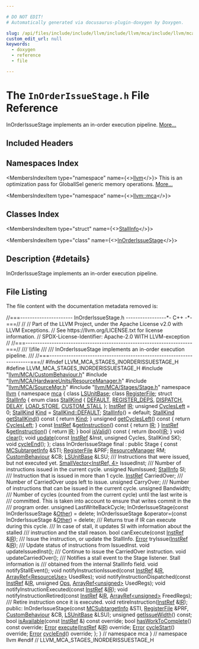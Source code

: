 ```yaml
---

# DO NOT EDIT!
# Automatically generated via docusaurus-plugin-doxygen by Doxygen.

slug: /api/files/include/include/llvm/include/llvm/mca/include/llvm/mca/stages/inorderissuestage-h
custom_edit_url: null
keywords:
  - doxygen
  - reference
  - file

---
```





# The `InOrderIssueStage.h` File Reference

<DoxygenPage pluginConfig={pluginConfig}>

InOrderIssueStage implements an in-order execution pipeline. <a href="#details">More...</a>

## Included Headers

<IncludesList>
<IncludesListItem
  filePath="llvm/MCA/CustomBehaviour.h"
  permalink="/docs/api/files/include/include/llvm/include/llvm/mca/custombehaviour-h"
  isLocal="true" />
<IncludesListItem
  filePath="llvm/MCA/HardwareUnits/ResourceManager.h"
  permalink="/docs/api/files/include/include/llvm/include/llvm/mca/include/llvm/mca/hardwareunits/resourcemanager-h"
  isLocal="true" />
<IncludesListItem
  filePath="llvm/MCA/SourceMgr.h"
  permalink="/docs/api/files/include/include/llvm/include/llvm/mca/sourcemgr-h"
  isLocal="true" />
<IncludesListItem
  filePath="llvm/MCA/Stages/Stage.h"
  permalink="/docs/api/files/include/include/llvm/include/llvm/mca/include/llvm/mca/stages/stage-h"
  isLocal="true" />
</IncludesList>

## Namespaces Index

<MembersIndex>

<MembersIndexItem
  type="namespace"
  name={<><a href="/docs/api/namespaces/llvm">llvm</a></>}>
This is an optimization pass for GlobalISel generic memory operations. <a href="/docs/api/namespaces/llvm/#details">More...</a>
</MembersIndexItem>

<MembersIndexItem
  type="namespace"
  name={<><a href="/docs/api/namespaces/llvm/mca">llvm::mca</a></>}>
</MembersIndexItem>

</MembersIndex>

## Classes Index

<MembersIndex>

<MembersIndexItem
  type="struct"
  name={<><a href="/docs/api/structs/llvm/mca/stallinfo">StallInfo</a></>}>
</MembersIndexItem>

<MembersIndexItem
  type="class"
  name={<><a href="/docs/api/classes/llvm/mca/inorderissuestage">InOrderIssueStage</a></>}>
</MembersIndexItem>

</MembersIndex>

## Description {#details}

InOrderIssueStage implements an in-order execution pipeline.

## File Listing

The file content with the documentation metadata removed is:

<ProgramListing>

<Link id="l00001" /><CodeLine lineNumber="1"><Highlight kind="comment">//===---------------------- InOrderIssueStage.h -----------------&#42;- C++ -&#42;-===//</Highlight><Highlight kind="normal"></Highlight></CodeLine>
<Link id="l00002" /><CodeLine lineNumber="2"><Highlight kind="normal"></Highlight><Highlight kind="comment">//</Highlight><Highlight kind="normal"></Highlight></CodeLine>
<Link id="l00003" /><CodeLine lineNumber="3"><Highlight kind="normal"></Highlight><Highlight kind="comment">// Part of the LLVM Project, under the Apache License v2.0 with LLVM Exceptions.</Highlight><Highlight kind="normal"></Highlight></CodeLine>
<Link id="l00004" /><CodeLine lineNumber="4"><Highlight kind="normal"></Highlight><Highlight kind="comment">// See https://llvm.org/LICENSE.txt for license information.</Highlight><Highlight kind="normal"></Highlight></CodeLine>
<Link id="l00005" /><CodeLine lineNumber="5"><Highlight kind="normal"></Highlight><Highlight kind="comment">// SPDX-License-Identifier: Apache-2.0 WITH LLVM-exception</Highlight><Highlight kind="normal"></Highlight></CodeLine>
<Link id="l00006" /><CodeLine lineNumber="6"><Highlight kind="normal"></Highlight><Highlight kind="comment">//</Highlight><Highlight kind="normal"></Highlight></CodeLine>
<Link id="l00007" /><CodeLine lineNumber="7"><Highlight kind="normal"></Highlight><Highlight kind="comment">//===----------------------------------------------------------------------===//</Highlight><Highlight kind="comment"></Highlight></CodeLine>
<Link id="l00008" /><CodeLine lineNumber="8"><Highlight kind="comment">/// \\file</Highlight></CodeLine>
<Link id="l00009" /><CodeLine lineNumber="9"><Highlight kind="comment">///</Highlight></CodeLine>
<Link id="l00010" /><CodeLine lineNumber="10"><Highlight kind="comment">/// InOrderIssueStage implements an in-order execution pipeline.</Highlight></CodeLine>
<Link id="l00011" /><CodeLine lineNumber="11"><Highlight kind="comment">///</Highlight><Highlight kind="normal"></Highlight></CodeLine>
<Link id="l00012" /><CodeLine lineNumber="12"><Highlight kind="normal"></Highlight><Highlight kind="comment">//===----------------------------------------------------------------------===//</Highlight><Highlight kind="normal"></Highlight></CodeLine>
<Link id="l00013" /><CodeLine lineNumber="13"><Highlight kind="normal"></Highlight></CodeLine>
<Link id="l00014" /><CodeLine lineNumber="14"><Highlight kind="normal"></Highlight><Highlight kind="preprocessor">#ifndef LLVM&#95;MCA&#95;STAGES&#95;INORDERISSUESTAGE&#95;H</Highlight><Highlight kind="normal"></Highlight></CodeLine>
<Link id="l00015" /><CodeLine lineNumber="15"><Highlight kind="normal"></Highlight><Highlight kind="preprocessor">#define LLVM&#95;MCA&#95;STAGES&#95;INORDERISSUESTAGE&#95;H</Highlight><Highlight kind="normal"></Highlight></CodeLine>
<Link id="l00016" /><CodeLine lineNumber="16"><Highlight kind="normal"></Highlight></CodeLine>
<Link id="l00017" /><CodeLine lineNumber="17"><Highlight kind="normal"></Highlight><Highlight kind="preprocessor">#include &quot;<a href="/docs/api/files/include/include/llvm/include/llvm/mca/custombehaviour-h">llvm/MCA/CustomBehaviour.h</a>&quot;</Highlight><Highlight kind="normal"></Highlight></CodeLine>
<Link id="l00018" /><CodeLine lineNumber="18"><Highlight kind="normal"></Highlight><Highlight kind="preprocessor">#include &quot;<a href="/docs/api/files/include/include/llvm/include/llvm/mca/include/llvm/mca/hardwareunits/resourcemanager-h">llvm/MCA/HardwareUnits/ResourceManager.h</a>&quot;</Highlight><Highlight kind="normal"></Highlight></CodeLine>
<Link id="l00019" /><CodeLine lineNumber="19"><Highlight kind="normal"></Highlight><Highlight kind="preprocessor">#include &quot;<a href="/docs/api/files/include/include/llvm/include/llvm/mca/sourcemgr-h">llvm/MCA/SourceMgr.h</a>&quot;</Highlight><Highlight kind="normal"></Highlight></CodeLine>
<Link id="l00020" /><CodeLine lineNumber="20"><Highlight kind="normal"></Highlight><Highlight kind="preprocessor">#include &quot;<a href="/docs/api/files/include/include/llvm/include/llvm/mca/include/llvm/mca/stages/stage-h">llvm/MCA/Stages/Stage.h</a>&quot;</Highlight><Highlight kind="normal"></Highlight></CodeLine>
<Link id="l00021" /><CodeLine lineNumber="21"><Highlight kind="normal"></Highlight></CodeLine>
<Link id="l00022" /><CodeLine lineNumber="22"><Highlight kind="normal"></Highlight><Highlight kind="keyword">namespace </Highlight><Highlight kind="normal"><a href="/docs/api/namespaces/llvm">llvm</a> &#123;</Highlight></CodeLine>
<Link id="l00023" /><CodeLine lineNumber="23"><Highlight kind="normal"></Highlight><Highlight kind="keyword">namespace </Highlight><Highlight kind="normal"><a href="/docs/api/namespaces/llvm/mca">mca</a> &#123;</Highlight></CodeLine>
<Link id="l00024" /><CodeLine lineNumber="24"><Highlight kind="normal"></Highlight><Highlight kind="keyword">class </Highlight><Highlight kind="normal"><a href="/docs/api/classes/llvm/mca/lsunitbase">LSUnitBase</a>;</Highlight></CodeLine>
<Link id="l00025" /><CodeLine lineNumber="25"><Highlight kind="normal"></Highlight><Highlight kind="keyword">class </Highlight><Highlight kind="normal"><a href="/docs/api/classes/llvm/mca/registerfile">RegisterFile</a>;</Highlight></CodeLine>
<Link id="l00026" /><CodeLine lineNumber="26"><Highlight kind="normal"></Highlight></CodeLine>
<Link id="l00027" /><CodeLine lineNumber="27" lineLink="/docs/api/structs/llvm/mca/stallinfo"><Highlight kind="normal"></Highlight><Highlight kind="keyword">struct </Highlight><Highlight kind="normal"><a href="/docs/api/structs/llvm/mca/stallinfo/#abe9645bbce0df937290ff406e90dea44">StallInfo</a> &#123;</Highlight></CodeLine>
<Link id="l00028" /><CodeLine lineNumber="28" lineLink="/docs/api/structs/llvm/mca/stallinfo/#a8bd475d02daeafdf54dbe71af13dd111"><Highlight kind="normal">  </Highlight><Highlight kind="keyword">enum class</Highlight><Highlight kind="normal"> <a href="/docs/api/structs/llvm/mca/stallinfo/#a8bd475d02daeafdf54dbe71af13dd111">StallKind</a> &#123;</Highlight></CodeLine>
<Link id="l00029" /><CodeLine lineNumber="29" lineLink="/docs/api/structs/llvm/mca/stallinfo/#a8bd475d02daeafdf54dbe71af13dd111a5b39c8b553c821e7cddc6da64b5bd2ee"><Highlight kind="normal">    <a href="/docs/api/structs/llvm/mca/stallinfo/#a8bd475d02daeafdf54dbe71af13dd111a5b39c8b553c821e7cddc6da64b5bd2ee">DEFAULT</a>,</Highlight></CodeLine>
<Link id="l00030" /><CodeLine lineNumber="30" lineLink="/docs/api/structs/llvm/mca/stallinfo/#a8bd475d02daeafdf54dbe71af13dd111a113eb6e26aaad657316fc6f037a88461"><Highlight kind="normal">    <a href="/docs/api/structs/llvm/mca/stallinfo/#a8bd475d02daeafdf54dbe71af13dd111a113eb6e26aaad657316fc6f037a88461">REGISTER&#95;DEPS</a>,</Highlight></CodeLine>
<Link id="l00031" /><CodeLine lineNumber="31" lineLink="/docs/api/structs/llvm/mca/stallinfo/#a8bd475d02daeafdf54dbe71af13dd111ad21bb1180372f5ea28ce21d3af47b930"><Highlight kind="normal">    <a href="/docs/api/structs/llvm/mca/stallinfo/#a8bd475d02daeafdf54dbe71af13dd111ad21bb1180372f5ea28ce21d3af47b930">DISPATCH</a>,</Highlight></CodeLine>
<Link id="l00032" /><CodeLine lineNumber="32" lineLink="/docs/api/structs/llvm/mca/stallinfo/#a8bd475d02daeafdf54dbe71af13dd111aa9bec09f1dc309241c952d3828424945"><Highlight kind="normal">    <a href="/docs/api/structs/llvm/mca/stallinfo/#a8bd475d02daeafdf54dbe71af13dd111aa9bec09f1dc309241c952d3828424945">DELAY</a>,</Highlight></CodeLine>
<Link id="l00033" /><CodeLine lineNumber="33" lineLink="/docs/api/structs/llvm/mca/stallinfo/#a8bd475d02daeafdf54dbe71af13dd111aee61a8e7324bb91dab1f2944eea1f457"><Highlight kind="normal">    <a href="/docs/api/structs/llvm/mca/stallinfo/#a8bd475d02daeafdf54dbe71af13dd111aee61a8e7324bb91dab1f2944eea1f457">LOAD&#95;STORE</a>,</Highlight></CodeLine>
<Link id="l00034" /><CodeLine lineNumber="34" lineLink="/docs/api/structs/llvm/mca/stallinfo/#a8bd475d02daeafdf54dbe71af13dd111a3d349dbb22885bde78cfe5da2ef174a3"><Highlight kind="normal">    <a href="/docs/api/structs/llvm/mca/stallinfo/#a8bd475d02daeafdf54dbe71af13dd111a3d349dbb22885bde78cfe5da2ef174a3">CUSTOM&#95;STALL</a></Highlight></CodeLine>
<Link id="l00035" /><CodeLine lineNumber="35"><Highlight kind="normal">  &#125;;</Highlight></CodeLine>
<Link id="l00036" /><CodeLine lineNumber="36"><Highlight kind="normal"></Highlight></CodeLine>
<Link id="l00037" /><CodeLine lineNumber="37" lineLink="/docs/api/structs/llvm/mca/stallinfo/#ad6c90dc647aea31521614954a1af2d5e"><Highlight kind="normal">  <a href="/docs/api/classes/llvm/mca/instref">InstRef</a> <a href="/docs/api/structs/llvm/mca/stallinfo/#ad6c90dc647aea31521614954a1af2d5e">IR</a>;</Highlight></CodeLine>
<Link id="l00038" /><CodeLine lineNumber="38" lineLink="/docs/api/structs/llvm/mca/stallinfo/#a37ec119991b3862f3d5ea1d3d132a91c"><Highlight kind="normal">  </Highlight><Highlight kind="keywordtype">unsigned</Highlight><Highlight kind="normal"> <a href="/docs/api/structs/llvm/mca/stallinfo/#a37ec119991b3862f3d5ea1d3d132a91c">CyclesLeft</a> = 0;</Highlight></CodeLine>
<Link id="l00039" /><CodeLine lineNumber="39" lineLink="/docs/api/structs/llvm/mca/stallinfo/#a61d3bc60694ba80596f1b745d4ef43cb"><Highlight kind="normal">  <a href="/docs/api/structs/llvm/mca/stallinfo/#a8bd475d02daeafdf54dbe71af13dd111">StallKind</a> <a href="/docs/api/structs/llvm/mca/stallinfo/#a61d3bc60694ba80596f1b745d4ef43cb">Kind</a> = <a href="/docs/api/structs/llvm/mca/stallinfo/#a8bd475d02daeafdf54dbe71af13dd111a5b39c8b553c821e7cddc6da64b5bd2ee">StallKind::DEFAULT</a>;</Highlight></CodeLine>
<Link id="l00040" /><CodeLine lineNumber="40"><Highlight kind="normal"></Highlight></CodeLine>
<Link id="l00041" /><CodeLine lineNumber="41" lineLink="/docs/api/structs/llvm/mca/stallinfo/#abe9645bbce0df937290ff406e90dea44"><Highlight kind="normal">  <a href="/docs/api/structs/llvm/mca/stallinfo/#abe9645bbce0df937290ff406e90dea44">StallInfo</a>() = </Highlight><Highlight kind="keywordflow">default</Highlight><Highlight kind="normal">;</Highlight></CodeLine>
<Link id="l00042" /><CodeLine lineNumber="42"><Highlight kind="normal"></Highlight></CodeLine>
<Link id="l00043" /><CodeLine lineNumber="43" lineLink="/docs/api/structs/llvm/mca/stallinfo/#a1269068402729d07bc3534008b17ee7c"><Highlight kind="normal">  <a href="/docs/api/structs/llvm/mca/stallinfo/#a8bd475d02daeafdf54dbe71af13dd111">StallKind</a> <a href="/docs/api/structs/llvm/mca/stallinfo/#a1269068402729d07bc3534008b17ee7c">getStallKind</a>()</Highlight><Highlight kind="keyword"> const </Highlight><Highlight kind="normal">&#123; </Highlight><Highlight kind="keywordflow">return</Highlight><Highlight kind="normal"> <a href="/docs/api/structs/llvm/mca/stallinfo/#a61d3bc60694ba80596f1b745d4ef43cb">Kind</a>; &#125;</Highlight></CodeLine>
<Link id="l00044" /><CodeLine lineNumber="44" lineLink="/docs/api/structs/llvm/mca/stallinfo/#ac5949905bcf7645a55ee60f399746d66"><Highlight kind="normal">  </Highlight><Highlight kind="keywordtype">unsigned</Highlight><Highlight kind="normal"> <a href="/docs/api/structs/llvm/mca/stallinfo/#ac5949905bcf7645a55ee60f399746d66">getCyclesLeft</a>()</Highlight><Highlight kind="keyword"> const </Highlight><Highlight kind="normal">&#123; </Highlight><Highlight kind="keywordflow">return</Highlight><Highlight kind="normal"> <a href="/docs/api/structs/llvm/mca/stallinfo/#a37ec119991b3862f3d5ea1d3d132a91c">CyclesLeft</a>; &#125;</Highlight></CodeLine>
<Link id="l00045" /><CodeLine lineNumber="45" lineLink="/docs/api/structs/llvm/mca/stallinfo/#a2c2a69d95fd6474cd53d282d9bd49a7d"><Highlight kind="normal">  </Highlight><Highlight kind="keyword">const</Highlight><Highlight kind="normal"> <a href="/docs/api/classes/llvm/mca/instref">InstRef</a> &amp;<a href="/docs/api/structs/llvm/mca/stallinfo/#a2c2a69d95fd6474cd53d282d9bd49a7d">getInstruction</a>()</Highlight><Highlight kind="keyword"> const </Highlight><Highlight kind="normal">&#123; </Highlight><Highlight kind="keywordflow">return</Highlight><Highlight kind="normal"> <a href="/docs/api/structs/llvm/mca/stallinfo/#ad6c90dc647aea31521614954a1af2d5e">IR</a>; &#125;</Highlight></CodeLine>
<Link id="l00046" /><CodeLine lineNumber="46" lineLink="/docs/api/structs/llvm/mca/stallinfo/#a1b8265aeb6d81af64620bb56aa0a5fa6"><Highlight kind="normal">  <a href="/docs/api/classes/llvm/mca/instref">InstRef</a> &amp;<a href="/docs/api/structs/llvm/mca/stallinfo/#a1b8265aeb6d81af64620bb56aa0a5fa6">getInstruction</a>() &#123; </Highlight><Highlight kind="keywordflow">return</Highlight><Highlight kind="normal"> <a href="/docs/api/structs/llvm/mca/stallinfo/#ad6c90dc647aea31521614954a1af2d5e">IR</a>; &#125;</Highlight></CodeLine>
<Link id="l00047" /><CodeLine lineNumber="47"><Highlight kind="normal"></Highlight></CodeLine>
<Link id="l00048" /><CodeLine lineNumber="48" lineLink="/docs/api/structs/llvm/mca/stallinfo/#af799a01c9106d85d4cd69b9842d34d7b"><Highlight kind="normal">  </Highlight><Highlight kind="keywordtype">bool</Highlight><Highlight kind="normal"> <a href="/docs/api/structs/llvm/mca/stallinfo/#af799a01c9106d85d4cd69b9842d34d7b">isValid</a>()</Highlight><Highlight kind="keyword"> const </Highlight><Highlight kind="normal">&#123; </Highlight><Highlight kind="keywordflow">return</Highlight><Highlight kind="normal"> (</Highlight><Highlight kind="keywordtype">bool</Highlight><Highlight kind="normal">)<a href="/docs/api/structs/llvm/mca/stallinfo/#ad6c90dc647aea31521614954a1af2d5e">IR</a>; &#125;</Highlight></CodeLine>
<Link id="l00049" /><CodeLine lineNumber="49"><Highlight kind="normal">  </Highlight><Highlight kind="keywordtype">void</Highlight><Highlight kind="normal"> <a href="/docs/api/structs/llvm/mca/stallinfo/#a6c9d72d9fa69a0ac11d61ca818cee795">clear</a>();</Highlight></CodeLine>
<Link id="l00050" /><CodeLine lineNumber="50"><Highlight kind="normal">  </Highlight><Highlight kind="keywordtype">void</Highlight><Highlight kind="normal"> <a href="/docs/api/structs/llvm/mca/stallinfo/#acff909cacaa9bcca9cc301c8a3bfc5b2">update</a>(</Highlight><Highlight kind="keyword">const</Highlight><Highlight kind="normal"> <a href="/docs/api/classes/llvm/mca/instref">InstRef</a> &amp;Inst, </Highlight><Highlight kind="keywordtype">unsigned</Highlight><Highlight kind="normal"> Cycles, StallKind SK);</Highlight></CodeLine>
<Link id="l00051" /><CodeLine lineNumber="51"><Highlight kind="normal">  </Highlight><Highlight kind="keywordtype">void</Highlight><Highlight kind="normal"> <a href="/docs/api/structs/llvm/mca/stallinfo/#a86819437259d4cbb4021f18d317d37aa">cycleEnd</a>();</Highlight></CodeLine>
<Link id="l00052" /><CodeLine lineNumber="52"><Highlight kind="normal">&#125;;</Highlight></CodeLine>
<Link id="l00053" /><CodeLine lineNumber="53"><Highlight kind="normal"></Highlight></CodeLine>
<Link id="l00054" /><CodeLine lineNumber="54" lineLink="/docs/api/classes/llvm/mca/inorderissuestage"><Highlight kind="normal"></Highlight><Highlight kind="keyword">class </Highlight><Highlight kind="normal">InOrderIssueStage final : </Highlight><Highlight kind="keyword">public</Highlight><Highlight kind="normal"> Stage &#123;</Highlight></CodeLine>
<Link id="l00055" /><CodeLine lineNumber="55"><Highlight kind="normal">  </Highlight><Highlight kind="keyword">const</Highlight><Highlight kind="normal"> <a href="/docs/api/classes/llvm/mcsubtargetinfo">MCSubtargetInfo</a> &amp;STI;</Highlight></CodeLine>
<Link id="l00056" /><CodeLine lineNumber="56"><Highlight kind="normal">  <a href="/docs/api/classes/llvm/mca/registerfile">RegisterFile</a> &amp;PRF;</Highlight></CodeLine>
<Link id="l00057" /><CodeLine lineNumber="57"><Highlight kind="normal">  <a href="/docs/api/classes/llvm/resourcemanager">ResourceManager</a> RM;</Highlight></CodeLine>
<Link id="l00058" /><CodeLine lineNumber="58"><Highlight kind="normal">  <a href="/docs/api/classes/llvm/mca/custombehaviour">CustomBehaviour</a> &amp;CB;</Highlight></CodeLine>
<Link id="l00059" /><CodeLine lineNumber="59"><Highlight kind="normal">  <a href="/docs/api/classes/llvm/mca/lsunitbase">LSUnitBase</a> &amp;LSU;</Highlight></CodeLine>
<Link id="l00060" /><CodeLine lineNumber="60"><Highlight kind="normal"></Highlight><Highlight kind="comment"></Highlight></CodeLine>
<Link id="l00061" /><CodeLine lineNumber="61"><Highlight kind="comment">  /// Instructions that were issued, but not executed yet.</Highlight><Highlight kind="normal"></Highlight></CodeLine>
<Link id="l00062" /><CodeLine lineNumber="62"><Highlight kind="normal">  <a href="/docs/api/classes/llvm/smallvector">SmallVector&lt;InstRef, 4&gt;</a> IssuedInst;</Highlight></CodeLine>
<Link id="l00063" /><CodeLine lineNumber="63"><Highlight kind="normal"></Highlight><Highlight kind="comment"></Highlight></CodeLine>
<Link id="l00064" /><CodeLine lineNumber="64"><Highlight kind="comment">  /// Number of instructions issued in the current cycle.</Highlight><Highlight kind="normal"></Highlight></CodeLine>
<Link id="l00065" /><CodeLine lineNumber="65"><Highlight kind="normal">  </Highlight><Highlight kind="keywordtype">unsigned</Highlight><Highlight kind="normal"> NumIssued;</Highlight></CodeLine>
<Link id="l00066" /><CodeLine lineNumber="66"><Highlight kind="normal"></Highlight></CodeLine>
<Link id="l00067" /><CodeLine lineNumber="67"><Highlight kind="normal">  <a href="/docs/api/structs/llvm/mca/stallinfo">StallInfo</a> SI;</Highlight></CodeLine>
<Link id="l00068" /><CodeLine lineNumber="68"><Highlight kind="normal"></Highlight><Highlight kind="comment"></Highlight></CodeLine>
<Link id="l00069" /><CodeLine lineNumber="69"><Highlight kind="comment">  /// Instruction that is issued in more than 1 cycle.</Highlight><Highlight kind="normal"></Highlight></CodeLine>
<Link id="l00070" /><CodeLine lineNumber="70"><Highlight kind="normal">  <a href="/docs/api/classes/llvm/mca/instref">InstRef</a> CarriedOver;</Highlight><Highlight kind="comment"></Highlight></CodeLine>
<Link id="l00071" /><CodeLine lineNumber="71"><Highlight kind="comment">  /// Number of CarriedOver uops left to issue.</Highlight><Highlight kind="normal"></Highlight></CodeLine>
<Link id="l00072" /><CodeLine lineNumber="72"><Highlight kind="normal">  </Highlight><Highlight kind="keywordtype">unsigned</Highlight><Highlight kind="normal"> CarryOver;</Highlight></CodeLine>
<Link id="l00073" /><CodeLine lineNumber="73"><Highlight kind="normal"></Highlight><Highlight kind="comment"></Highlight></CodeLine>
<Link id="l00074" /><CodeLine lineNumber="74"><Highlight kind="comment">  /// Number of instructions that can be issued in the current cycle.</Highlight><Highlight kind="normal"></Highlight></CodeLine>
<Link id="l00075" /><CodeLine lineNumber="75"><Highlight kind="normal">  </Highlight><Highlight kind="keywordtype">unsigned</Highlight><Highlight kind="normal"> Bandwidth;</Highlight></CodeLine>
<Link id="l00076" /><CodeLine lineNumber="76"><Highlight kind="normal"></Highlight><Highlight kind="comment"></Highlight></CodeLine>
<Link id="l00077" /><CodeLine lineNumber="77"><Highlight kind="comment">  /// Number of cycles (counted from the current cycle) until the last write is</Highlight></CodeLine>
<Link id="l00078" /><CodeLine lineNumber="78"><Highlight kind="comment">  /// committed. This is taken into account to ensure that writes commit in the</Highlight></CodeLine>
<Link id="l00079" /><CodeLine lineNumber="79"><Highlight kind="comment">  /// program order.</Highlight><Highlight kind="normal"></Highlight></CodeLine>
<Link id="l00080" /><CodeLine lineNumber="80"><Highlight kind="normal">  </Highlight><Highlight kind="keywordtype">unsigned</Highlight><Highlight kind="normal"> LastWriteBackCycle;</Highlight></CodeLine>
<Link id="l00081" /><CodeLine lineNumber="81"><Highlight kind="normal"></Highlight></CodeLine>
<Link id="l00082" /><CodeLine lineNumber="82"><Highlight kind="normal">  InOrderIssueStage(</Highlight><Highlight kind="keyword">const</Highlight><Highlight kind="normal"> InOrderIssueStage &amp;<a href="/docs/api/namespaces/llvm/#a9eb4f5b98b70ee4fab9614ed58282c1fa6311ae17c1ee52b36e68aaf4ad066387">Other</a>) = </Highlight><Highlight kind="keyword">delete</Highlight><Highlight kind="normal">;</Highlight></CodeLine>
<Link id="l00083" /><CodeLine lineNumber="83"><Highlight kind="normal">  InOrderIssueStage &amp;operator=(</Highlight><Highlight kind="keyword">const</Highlight><Highlight kind="normal"> InOrderIssueStage &amp;<a href="/docs/api/namespaces/llvm/#a9eb4f5b98b70ee4fab9614ed58282c1fa6311ae17c1ee52b36e68aaf4ad066387">Other</a>) = </Highlight><Highlight kind="keyword">delete</Highlight><Highlight kind="normal">;</Highlight></CodeLine>
<Link id="l00084" /><CodeLine lineNumber="84"><Highlight kind="normal"></Highlight><Highlight kind="comment"></Highlight></CodeLine>
<Link id="l00085" /><CodeLine lineNumber="85"><Highlight kind="comment">  /// Returns true if IR can execute during this cycle.</Highlight></CodeLine>
<Link id="l00086" /><CodeLine lineNumber="86"><Highlight kind="comment">  /// In case of stall, it updates SI with information about the stalled</Highlight></CodeLine>
<Link id="l00087" /><CodeLine lineNumber="87"><Highlight kind="comment">  /// instruction and the stall reason.</Highlight><Highlight kind="normal"></Highlight></CodeLine>
<Link id="l00088" /><CodeLine lineNumber="88"><Highlight kind="normal">  </Highlight><Highlight kind="keywordtype">bool</Highlight><Highlight kind="normal"> canExecute(</Highlight><Highlight kind="keyword">const</Highlight><Highlight kind="normal"> <a href="/docs/api/classes/llvm/mca/instref">InstRef</a> &amp;<a href="/docs/api/files/lib/lib/codegen/lib/codegen/globalisel/legalizer-cpp/#a05ab4853f7153e537774d02580e761ec">IR</a>);</Highlight></CodeLine>
<Link id="l00089" /><CodeLine lineNumber="89"><Highlight kind="normal"></Highlight><Highlight kind="comment"></Highlight></CodeLine>
<Link id="l00090" /><CodeLine lineNumber="90"><Highlight kind="comment">  /// Issue the instruction, or update the StallInfo.</Highlight><Highlight kind="normal"></Highlight></CodeLine>
<Link id="l00091" /><CodeLine lineNumber="91"><Highlight kind="normal">  <a href="/docs/api/classes/llvm/error">Error</a> tryIssue(<a href="/docs/api/classes/llvm/mca/instref">InstRef</a> &amp;<a href="/docs/api/files/lib/lib/codegen/lib/codegen/globalisel/legalizer-cpp/#a05ab4853f7153e537774d02580e761ec">IR</a>);</Highlight></CodeLine>
<Link id="l00092" /><CodeLine lineNumber="92"><Highlight kind="normal"></Highlight><Highlight kind="comment"></Highlight></CodeLine>
<Link id="l00093" /><CodeLine lineNumber="93"><Highlight kind="comment">  /// Update status of instructions from IssuedInst.</Highlight><Highlight kind="normal"></Highlight></CodeLine>
<Link id="l00094" /><CodeLine lineNumber="94"><Highlight kind="normal">  </Highlight><Highlight kind="keywordtype">void</Highlight><Highlight kind="normal"> updateIssuedInst();</Highlight></CodeLine>
<Link id="l00095" /><CodeLine lineNumber="95"><Highlight kind="normal"></Highlight><Highlight kind="comment"></Highlight></CodeLine>
<Link id="l00096" /><CodeLine lineNumber="96"><Highlight kind="comment">  /// Continue to issue the CarriedOver instruction.</Highlight><Highlight kind="normal"></Highlight></CodeLine>
<Link id="l00097" /><CodeLine lineNumber="97"><Highlight kind="normal">  </Highlight><Highlight kind="keywordtype">void</Highlight><Highlight kind="normal"> updateCarriedOver();</Highlight></CodeLine>
<Link id="l00098" /><CodeLine lineNumber="98"><Highlight kind="normal"></Highlight><Highlight kind="comment"></Highlight></CodeLine>
<Link id="l00099" /><CodeLine lineNumber="99"><Highlight kind="comment">  /// Notifies a stall event to the Stage listener. Stall information is</Highlight></CodeLine>
<Link id="l00100" /><CodeLine lineNumber="100"><Highlight kind="comment">  /// obtained from the internal StallInfo field.</Highlight><Highlight kind="normal"></Highlight></CodeLine>
<Link id="l00101" /><CodeLine lineNumber="101"><Highlight kind="normal">  </Highlight><Highlight kind="keywordtype">void</Highlight><Highlight kind="normal"> notifyStallEvent();</Highlight></CodeLine>
<Link id="l00102" /><CodeLine lineNumber="102"><Highlight kind="normal"></Highlight></CodeLine>
<Link id="l00103" /><CodeLine lineNumber="103"><Highlight kind="normal">  </Highlight><Highlight kind="keywordtype">void</Highlight><Highlight kind="normal"> notifyInstructionIssued(</Highlight><Highlight kind="keyword">const</Highlight><Highlight kind="normal"> <a href="/docs/api/classes/llvm/mca/instref">InstRef</a> &amp;<a href="/docs/api/files/lib/lib/codegen/lib/codegen/globalisel/legalizer-cpp/#a05ab4853f7153e537774d02580e761ec">IR</a>,</Highlight></CodeLine>
<Link id="l00104" /><CodeLine lineNumber="104"><Highlight kind="normal">                               <a href="/docs/api/classes/llvm/arrayref">ArrayRef&lt;ResourceUse&gt;</a> UsedRes);</Highlight></CodeLine>
<Link id="l00105" /><CodeLine lineNumber="105"><Highlight kind="normal">  </Highlight><Highlight kind="keywordtype">void</Highlight><Highlight kind="normal"> notifyInstructionDispatched(</Highlight><Highlight kind="keyword">const</Highlight><Highlight kind="normal"> <a href="/docs/api/classes/llvm/mca/instref">InstRef</a> &amp;<a href="/docs/api/files/lib/lib/codegen/lib/codegen/globalisel/legalizer-cpp/#a05ab4853f7153e537774d02580e761ec">IR</a>, </Highlight><Highlight kind="keywordtype">unsigned</Highlight><Highlight kind="normal"> <a href="/docs/api/files/include/include/llvm/include/llvm/demangle/itaniumdemangle-h/#a926d7ce2143863b7a2afda0fca4d2b65">Ops</a>,</Highlight></CodeLine>
<Link id="l00106" /><CodeLine lineNumber="106"><Highlight kind="normal">                                   <a href="/docs/api/classes/llvm/arrayref">ArrayRef&lt;unsigned&gt;</a> UsedRegs);</Highlight></CodeLine>
<Link id="l00107" /><CodeLine lineNumber="107"><Highlight kind="normal">  </Highlight><Highlight kind="keywordtype">void</Highlight><Highlight kind="normal"> notifyInstructionExecuted(</Highlight><Highlight kind="keyword">const</Highlight><Highlight kind="normal"> <a href="/docs/api/classes/llvm/mca/instref">InstRef</a> &amp;<a href="/docs/api/files/lib/lib/codegen/lib/codegen/globalisel/legalizer-cpp/#a05ab4853f7153e537774d02580e761ec">IR</a>);</Highlight></CodeLine>
<Link id="l00108" /><CodeLine lineNumber="108"><Highlight kind="normal">  </Highlight><Highlight kind="keywordtype">void</Highlight><Highlight kind="normal"> notifyInstructionRetired(</Highlight><Highlight kind="keyword">const</Highlight><Highlight kind="normal"> <a href="/docs/api/classes/llvm/mca/instref">InstRef</a> &amp;<a href="/docs/api/files/lib/lib/codegen/lib/codegen/globalisel/legalizer-cpp/#a05ab4853f7153e537774d02580e761ec">IR</a>,</Highlight></CodeLine>
<Link id="l00109" /><CodeLine lineNumber="109"><Highlight kind="normal">                                <a href="/docs/api/classes/llvm/arrayref">ArrayRef&lt;unsigned&gt;</a> FreedRegs);</Highlight></CodeLine>
<Link id="l00110" /><CodeLine lineNumber="110"><Highlight kind="normal"></Highlight><Highlight kind="comment"></Highlight></CodeLine>
<Link id="l00111" /><CodeLine lineNumber="111"><Highlight kind="comment">  /// Retire instruction once it is executed.</Highlight><Highlight kind="normal"></Highlight></CodeLine>
<Link id="l00112" /><CodeLine lineNumber="112"><Highlight kind="normal">  </Highlight><Highlight kind="keywordtype">void</Highlight><Highlight kind="normal"> retireInstruction(<a href="/docs/api/classes/llvm/mca/instref">InstRef</a> &amp;<a href="/docs/api/files/lib/lib/codegen/lib/codegen/globalisel/legalizer-cpp/#a05ab4853f7153e537774d02580e761ec">IR</a>);</Highlight></CodeLine>
<Link id="l00113" /><CodeLine lineNumber="113"><Highlight kind="normal"></Highlight></CodeLine>
<Link id="l00114" /><CodeLine lineNumber="114"><Highlight kind="normal"></Highlight><Highlight kind="keyword">public</Highlight><Highlight kind="normal">:</Highlight></CodeLine>
<Link id="l00115" /><CodeLine lineNumber="115"><Highlight kind="normal">  InOrderIssueStage(</Highlight><Highlight kind="keyword">const</Highlight><Highlight kind="normal"> <a href="/docs/api/classes/llvm/mcsubtargetinfo">MCSubtargetInfo</a> &amp;STI, <a href="/docs/api/classes/llvm/mca/registerfile">RegisterFile</a> &amp;PRF,</Highlight></CodeLine>
<Link id="l00116" /><CodeLine lineNumber="116"><Highlight kind="normal">                    <a href="/docs/api/classes/llvm/mca/custombehaviour">CustomBehaviour</a> &amp;CB, <a href="/docs/api/classes/llvm/mca/lsunitbase">LSUnitBase</a> &amp;LSU);</Highlight></CodeLine>
<Link id="l00117" /><CodeLine lineNumber="117"><Highlight kind="normal"></Highlight></CodeLine>
<Link id="l00118" /><CodeLine lineNumber="118"><Highlight kind="normal">  </Highlight><Highlight kind="keywordtype">unsigned</Highlight><Highlight kind="normal"> <a href="/docs/api/classes/llvm/mca/inorderissuestage/#aa2bc80562a7d93ee7b0503f737bd57ab">getIssueWidth</a>() </Highlight><Highlight kind="keyword">const</Highlight><Highlight kind="normal">;</Highlight></CodeLine>
<Link id="l00119" /><CodeLine lineNumber="119"><Highlight kind="normal">  </Highlight><Highlight kind="keywordtype">bool</Highlight><Highlight kind="normal"> <a href="/docs/api/classes/llvm/mca/inorderissuestage/#a9e67f693cb5334c23fbe575f055915a1">isAvailable</a>(</Highlight><Highlight kind="keyword">const</Highlight><Highlight kind="normal"> <a href="/docs/api/classes/llvm/mca/instref">InstRef</a> &amp;) </Highlight><Highlight kind="keyword">const override</Highlight><Highlight kind="normal">;</Highlight></CodeLine>
<Link id="l00120" /><CodeLine lineNumber="120"><Highlight kind="normal">  </Highlight><Highlight kind="keywordtype">bool</Highlight><Highlight kind="normal"> <a href="/docs/api/classes/llvm/mca/inorderissuestage/#a1089fc00ab39688bad5f3d0ae77c25a8">hasWorkToComplete</a>() </Highlight><Highlight kind="keyword">const override</Highlight><Highlight kind="normal">;</Highlight></CodeLine>
<Link id="l00121" /><CodeLine lineNumber="121"><Highlight kind="normal">  <a href="/docs/api/classes/llvm/error">Error</a> <a href="/docs/api/classes/llvm/mca/inorderissuestage/#a8de83f23b94fb81affc3528986eb9971">execute</a>(<a href="/docs/api/classes/llvm/mca/instref">InstRef</a> &amp;<a href="/docs/api/files/lib/lib/codegen/lib/codegen/globalisel/legalizer-cpp/#a05ab4853f7153e537774d02580e761ec">IR</a>) </Highlight><Highlight kind="keyword">override</Highlight><Highlight kind="normal">;</Highlight></CodeLine>
<Link id="l00122" /><CodeLine lineNumber="122"><Highlight kind="normal">  <a href="/docs/api/classes/llvm/error">Error</a> <a href="/docs/api/classes/llvm/mca/inorderissuestage/#ab18add1ebf835902d6a2dd4feaa80719">cycleStart</a>() </Highlight><Highlight kind="keyword">override</Highlight><Highlight kind="normal">;</Highlight></CodeLine>
<Link id="l00123" /><CodeLine lineNumber="123"><Highlight kind="normal">  <a href="/docs/api/classes/llvm/error">Error</a> <a href="/docs/api/classes/llvm/mca/inorderissuestage/#a1de1c3d02dec8939b72fe567b4c0b715">cycleEnd</a>() </Highlight><Highlight kind="keyword">override</Highlight><Highlight kind="normal">;</Highlight></CodeLine>
<Link id="l00124" /><CodeLine lineNumber="124"><Highlight kind="normal">&#125;;</Highlight></CodeLine>
<Link id="l00125" /><CodeLine lineNumber="125"><Highlight kind="normal"></Highlight></CodeLine>
<Link id="l00126" /><CodeLine lineNumber="126"><Highlight kind="normal">&#125; </Highlight><Highlight kind="comment">// namespace mca</Highlight><Highlight kind="normal"></Highlight></CodeLine>
<Link id="l00127" /><CodeLine lineNumber="127"><Highlight kind="normal">&#125; </Highlight><Highlight kind="comment">// namespace llvm</Highlight><Highlight kind="normal"></Highlight></CodeLine>
<Link id="l00128" /><CodeLine lineNumber="128"><Highlight kind="normal"></Highlight></CodeLine>
<Link id="l00129" /><CodeLine lineNumber="129"><Highlight kind="normal"></Highlight><Highlight kind="preprocessor">#endif </Highlight><Highlight kind="comment">// LLVM&#95;MCA&#95;STAGES&#95;INORDERISSUESTAGE&#95;H</Highlight><Highlight kind="normal"></Highlight></CodeLine>

</ProgramListing>

</DoxygenPage>
